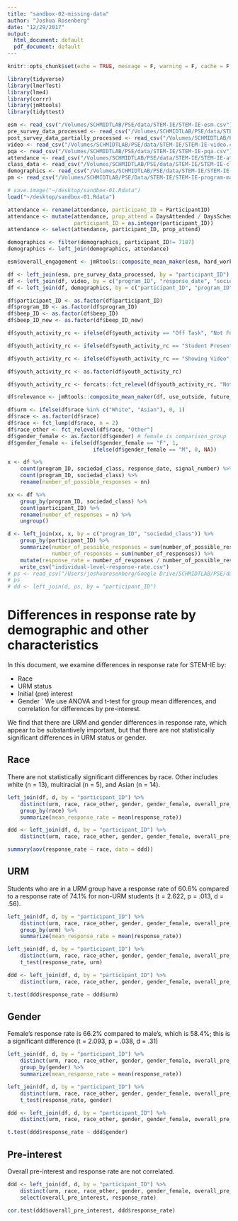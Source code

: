 ```yaml
---
title: "sandbox-02-missing-data"
author: "Joshua Rosenberg"
date: "12/29/2017"
output:
  html_document: default
  pdf_document: default
---
```



```r
knitr::opts_chunk$set(echo = TRUE, message = F, warning = F, cache = F, echo = F)
```

```r
library(tidyverse)
library(lmerTest)
library(lme4)
library(corrr)
library(jmRtools)
library(tidyttest)
```

```r
esm <- read_csv("/Volumes/SCHMIDTLAB/PSE/data/STEM-IE/STEM-IE-esm.csv")
pre_survey_data_processed <- read_csv("/Volumes/SCHMIDTLAB/PSE/data/STEM-IE/STEM-IE-pre-survey.csv")
post_survey_data_partially_processed <- read_csv("/Volumes/SCHMIDTLAB/PSE/data/STEM-IE/STEM-IE-post-survey.csv")
video <- read_csv("/Volumes/SCHMIDTLAB/PSE/data/STEM-IE/STEM-IE-video.csv")
pqa <- read_csv("/Volumes/SCHMIDTLAB/PSE/data/STEM-IE/STEM-IE-pqa.csv")
attendance <- read_csv("/Volumes/SCHMIDTLAB/PSE/data/STEM-IE/STEM-IE-attendance.csv")
class_data <- read_csv("/Volumes/SCHMIDTLAB/PSE/data/STEM-IE/STEM-IE-class-video.csv")
demographics <- read_csv("/Volumes/SCHMIDTLAB/PSE/data/STEM-IE/STEM-IE-demographics.csv")
pm <- read_csv("/Volumes/SCHMIDTLAB/PSE/Data/STEM-IE/STEM-IE-program-match.csv")
```

```r
# save.image("~/desktop/sandbox-01.Rdata")
load("~/desktop/sandbox-01.Rdata")
```

```r
attendance <- rename(attendance, participant_ID = ParticipantID)
attendance <- mutate(attendance, prop_attend = DaysAttended / DaysScheduled, 
                     participant_ID = as.integer(participant_ID))
attendance <- select(attendance, participant_ID, prop_attend)

demographics <- filter(demographics, participant_ID!= 7187)
demographics <- left_join(demographics, attendance)

esm$overall_engagement <- jmRtools::composite_mean_maker(esm, hard_working, concentrating, enjoy, interest)
```

```r
df <- left_join(esm, pre_survey_data_processed, by = "participant_ID") # df & post-survey
df <- left_join(df, video, by = c("program_ID", "response_date", "sociedad_class", "signal_number")) # df & video
df <- left_join(df, demographics, by = c("participant_ID", "program_ID")) # df and demographics
```

```r
df$participant_ID <- as.factor(df$participant_ID)
df$program_ID <- as.factor(df$program_ID)
df$beep_ID <- as.factor(df$beep_ID)
df$beep_ID_new <- as.factor(df$beep_ID_new)

df$youth_activity_rc <- ifelse(df$youth_activity == "Off Task", "Not Focused", df$youth_activity)

df$youth_activity_rc <- ifelse(df$youth_activity_rc == "Student Presentation" | df$youth_activity_rc == "Problem Solving", "Creating Product", df$youth_activity_rc)

df$youth_activity_rc <- ifelse(df$youth_activity_rc == "Showing Video", "Program Staff Led", df$youth_activity_rc)

df$youth_activity_rc <- as.factor(df$youth_activity_rc)

df$youth_activity_rc <- forcats::fct_relevel(df$youth_activity_rc, "Not Focused")

df$relevance <- jmRtools::composite_mean_maker(df, use_outside, future_goals, important)
```

```r
df$urm <- ifelse(df$race %in% c("White", "Asian"), 0, 1)
df$race <- as.factor(df$race)
df$race <- fct_lump(df$race, n = 2)
df$race_other <- fct_relevel(df$race, "Other")
df$gender_female <- as.factor(df$gender) # female is comparison_group
df$gender_female <- ifelse(df$gender_female == "F", 1, 
                           ifelse(df$gender_female == "M", 0, NA))
```

```r
x <- df %>% 
    count(program_ID, sociedad_class, response_date, signal_number) %>% arrange(program_ID, response_date) %>% 
    count(program_ID, sociedad_class) %>% 
    rename(number_of_possible_responses = nn)

xx <- df %>% 
    group_by(program_ID, sociedad_class) %>% 
    count(participant_ID) %>% 
    rename(number_of_responses = n) %>% 
    ungroup()

d <- left_join(xx, x, by = c("program_ID", "sociedad_class")) %>% 
    group_by(participant_ID) %>% 
    summarize(number_of_possible_responses = sum(number_of_possible_responses),
              number_of_responses = sum(number_of_responses)) %>% 
    mutate(response_rate = number_of_responses / number_of_possible_responses) %>%
    write_csv("individual-level-response-rate.csv")
# ps <- read_csv("/Users/joshuarosenberg/Google Drive/SCHMIDTLAB/PSE/data/STEM-IE/STEM-IE-pre-survey.csv")
# ps
# dd <- left_join(d, ps, by = "participant_ID")
```

# Differences in response rate by demographic and other characteristics

In this document, we examine differences in response rate for STEM-IE by:

* Race
* URM status
* Initial (pre) interest
* Gender
´
We use ANOVA and t-test for group mean differences, and correlation for differences by pre-interest.

We find that there are URM and gender differences in response rate, which appear to be substantively important, but that there are not statistically significant differences in URM status or gender.

## Race

There are not statistically significant differences by race. Other includes white (n = 13), multiracial (n = 5), and Asian (n = 14).

```r
left_join(df, d, by = "participant_ID") %>% 
    distinct(urm, race, race_other, gender, gender_female, overall_pre_interest, response_rate) %>% 
    group_by(race) %>% 
    summarize(mean_response_rate = mean(response_rate))

ddd <- left_join(df, d, by = "participant_ID") %>% 
    distinct(urm, race, race_other, gender, gender_female, overall_pre_interest, response_rate)

summary(aov(response_rate ~ race, data = ddd))
```

## URM

Students who are in a URM group have a response rate of 60.6% compared to a response rate of 74.1% for non-URM students (t = 2.622, p = .013, d = .56).

```r
left_join(df, d, by = "participant_ID") %>% 
    distinct(urm, race, race_other, gender, gender_female, overall_pre_interest, response_rate) %>% 
    group_by(urm) %>% 
    summarize(mean_response_rate = mean(response_rate))

left_join(df, d, by = "participant_ID") %>% 
    distinct(urm, race, race_other, gender, gender_female, overall_pre_interest, response_rate) %>% 
    t_test(response_rate, urm)

ddd <- left_join(df, d, by = "participant_ID") %>% 
    distinct(urm, race, race_other, gender, gender_female, overall_pre_interest, response_rate)

t.test(ddd$response_rate ~ ddd$urm)
```

## Gender

Female's response rate is 66.2% compared to male's, which is 58.4%; this is a significant difference (t = 2.093, p = .038, d = .31)

```r
left_join(df, d, by = "participant_ID") %>% 
    distinct(urm, race, race_other, gender, gender_female, overall_pre_interest, response_rate) %>% 
    group_by(gender) %>% 
    summarize(mean_response_rate = mean(response_rate))

left_join(df, d, by = "participant_ID") %>% 
    distinct(urm, race, race_other, gender, gender_female, overall_pre_interest, response_rate) %>% 
    t_test(response_rate, gender)

ddd <- left_join(df, d, by = "participant_ID") %>% 
    distinct(urm, race, race_other, gender, gender_female, overall_pre_interest, response_rate)

t.test(ddd$response_rate ~ ddd$gender)
```

## Pre-interest

Overall pre-interest and response rate are not correlated.

```r
ddd <- left_join(df, d, by = "participant_ID") %>% 
    distinct(urm, race, race_other, gender, gender_female, overall_pre_interest, response_rate) %>% 
    select(overall_pre_interest, response_rate)

cor.test(ddd$overall_pre_interest, ddd$response_rate)
```